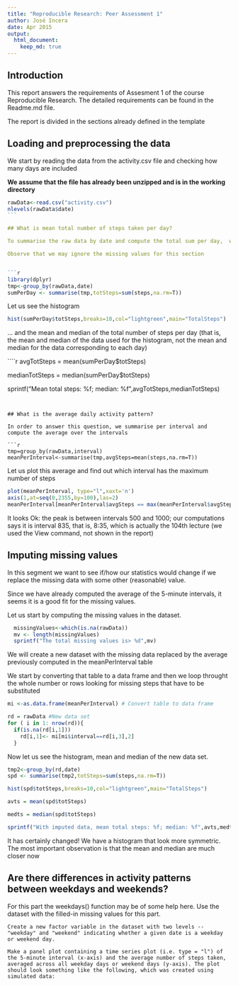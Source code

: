 ```yaml
---
title: "Reproducible Research: Peer Assessment 1"
author: José Incera
date: Apr 2015
output: 
  html_document:
    keep_md: true
---
```


## Introduction
This report answers the requirements of Assesment 1 of the course Reproducible Research.
The detailed requirements can be found in the Readme.md file.

The report is divided in the sections already defined in the template

## Loading and preprocessing the data

We start by reading the data from the activity.csv file and checking how many days are included

**We assume that the file has already been unzipped and is in the working directory**


````r
rawData<-read.csv("activity.csv")
nlevels(rawData$date)
```

## What is mean total number of steps taken per day?

To summarise the raw data by date and compute the total sum per day,  we will use the dplyr package.

Observe that we may ignore the missing values for this section


```r
library(dplyr)
tmp<-group_by(rawData,date)
sumPerDay <- summarise(tmp,totSteps=sum(steps,na.rm=T))
````

Let us see the histogram

```r
hist(sumPerDay$totSteps,breaks=10,col="lightgreen",main="TotalSteps")
````

... and the mean and median of the total number of steps per day (that is, the mean and median of the data used for the histogram, not the mean and median for the data corresponding to each day)

````r
avgTotSteps = mean(sumPerDay$totSteps)

medianTotSteps = median(sumPerDay$totSteps)

sprintf("Mean total steps: %f; median: %f",avgTotSteps,medianTotSteps)
```


## What is the average daily activity pattern?

In order to answer this question, we summarise per interval and compute the average over the intervals

```r
tmp=group_by(rawData,interval)
meanPerInterval<-summarise(tmp,avgSteps=mean(steps,na.rm=T))
```

Let us plot this average and find out which interval has the maximum number of steps

```r

plot(meanPerInterval, type="l",xaxt='n')
axis(1,at=seq(0,2355,by=100),las=2)
meanPerInterval[meanPerInterval$avgSteps == max(meanPerInterval$avgSteps),1]
```

It looks Ok: the peak is between intervals 500 and 1000; our computations says it is interval 835, that is, 8:35, which is actually the 104th lecture (we used the View command, not shown in the report)

## Imputing missing values

In this segment we want to see if/how our statistics would change if we replace the missing data with some other (reasonable) value.

Since we have already computed the average of the 5-minute intervals, it seems it is a good fit for the missing values.

Let us start by computing the missing values in the dataset. 

```r
  missingValues<-which(is.na(rawData))
  mv <- length(missingValues)
  sprintf("The total missing values is> %d",mv)
```

We will create a new dataset with the missing data replaced by the average previously computed in the meanPerInterval table

We start by converting that table to a data frame and then we loop throught the whole number or rows looking for missing steps that have to be substituted

```r
mi <-as.data.frame(meanPerInterval) # Convert table to data frame

rd = rawData #New data set
for ( i in 1: nrow(rd)){
  if(is.na(rd[i,1]))
    rd[i,1]<- mi[mi$interval==rd[i,3],2]
  }
```

Now let us see the histogram, mean and median of the new data set.

```r
tmp2<-group_by(rd,date)
spd <- summarise(tmp2,totSteps=sum(steps,na.rm=T))

hist(spd$totSteps,breaks=10,col="lightgreen",main="TotalSteps")

avts = mean(spd$totSteps)

medts = median(spd$totSteps)

sprintf("With imputed data, mean total steps: %f; median: %f",avts,medts)
```

It has certainly changed!  We have a histogram that look more symmetric.  The most important observation is that the mean and median are much closer now

## Are there differences in activity patterns between weekdays and weekends?

For this part the weekdays() function may be of some help here. Use the dataset with the filled-in missing values for this part.

    Create a new factor variable in the dataset with two levels -- "weekday" and "weekend" indicating whether a given date is a weekday or weekend day.

    Make a panel plot containing a time series plot (i.e. type = "l") of the 5-minute interval (x-axis) and the average number of steps taken, averaged across all weekday days or weekend days (y-axis). The plot should look something like the following, which was created using simulated data:
